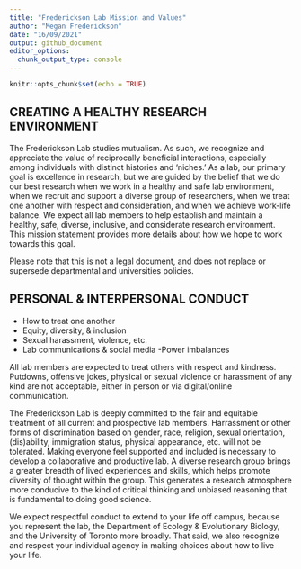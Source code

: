 ```yaml
---
title: "Frederickson Lab Mission and Values"
author: "Megan Frederickson"
date: "16/09/2021"
output: github_document
editor_options: 
  chunk_output_type: console
---
```


```r
knitr::opts_chunk$set(echo = TRUE)
```

## CREATING A HEALTHY RESEARCH ENVIRONMENT

The Frederickson Lab studies mutualism. As such, we recognize and appreciate the value of reciprocally beneficial interactions, especially among individuals with distinct histories and ‘niches.’ As a lab, our primary goal is excellence in research, but we are guided by the belief that we do our best research when we work in a healthy and safe lab environment, when we recruit and support a diverse group of researchers, when we treat one another with respect and consideration, and when we achieve work-life balance. We expect all lab members to help establish and maintain a healthy, safe, diverse, inclusive, and considerate research environment. This mission statement provides more details about how we hope to work towards this goal. 

Please note that this is not a legal document, and does not replace or supersede departmental and universities policies. 

## PERSONAL & INTERPERSONAL CONDUCT

- How to treat one another
- Equity, diversity, & inclusion
- Sexual harassment, violence, etc.
- Lab communications & social media
-Power imbalances

All lab members are expected to treat others with respect and kindness. Putdowns, offensive jokes, physical or sexual violence or harassment of any kind are not acceptable, either in person or via digital/online communication. 

The Frederickson Lab is deeply committed to the fair and equitable treatment of all current and prospective lab members. Harrassment or other forms of discrimination based on gender, race, religion, sexual orientation, (dis)ability, immigration status, physical appearance, etc. will not be tolerated. Making everyone feel supported and included is necessary to develop a collaborative and productive lab. A diverse research group brings a greater breadth of lived experiences and skills, which helps promote diversity of thought within the group. This generates a research atmosphere more conducive to the kind of critical thinking and unbiased reasoning that is fundamental to doing good science. 

We expect respectful conduct to extend to your life off campus, because you represent the lab, the Department of Ecology & Evolutionary Biology, and the University of Toronto more broadly. That said, we also recognize and respect your individual agency in making choices about how to live your life. 